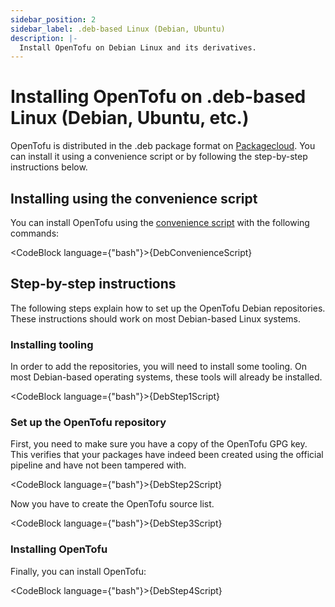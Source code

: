 ```yaml
---
sidebar_position: 2
sidebar_label: .deb-based Linux (Debian, Ubuntu)
description: |-
  Install OpenTofu on Debian Linux and its derivatives.
---
```



# Installing OpenTofu on .deb-based Linux (Debian, Ubuntu, etc.)

<Buildkite />

OpenTofu is distributed in the .deb package format on [Packagecloud](https://packagecloud.io/opentofu/tofu). You can install it using a convenience script or by following the step-by-step instructions below.

## Installing using the convenience script

You can install OpenTofu using the [convenience script](https://packagecloud.io/install/repositories/opentofu/tofu/script.deb.sh?any=true) with the following commands:

<CodeBlock language={"bash"}>{DebConvenienceScript}</CodeBlock>

## Step-by-step instructions

The following steps explain how to set up the OpenTofu Debian repositories. These instructions should work on most Debian-based Linux systems.

### Installing tooling

In order to add the repositories, you will need to install some tooling. On most Debian-based operating systems, these tools will already be installed.

<CodeBlock language={"bash"}>{DebStep1Script}</CodeBlock>

### Set up the OpenTofu repository

First, you need to make sure you have a copy of the OpenTofu GPG key. This verifies that your packages have indeed been created using the official pipeline and have not been tampered with.

<CodeBlock language={"bash"}>{DebStep2Script}</CodeBlock>

Now you have to create the OpenTofu source list.

<CodeBlock language={"bash"}>{DebStep3Script}</CodeBlock>

### Installing OpenTofu

Finally, you can install OpenTofu:

<CodeBlock language={"bash"}>{DebStep4Script}</CodeBlock>
